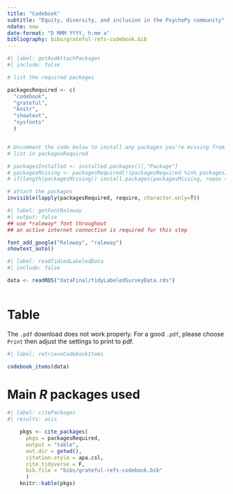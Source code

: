 ```yaml
---
title: "Codebook"
subtitle: "Equity, diversity, and inclusion in the PsychoPy community"
ndate: now
date-format: "D MMM YYYY, h:mm a"
bibliography: bibs/grateful-refs-codebook.bib
---
```


```r
#| label: getAndAttachPackages
#| include: false

# list the required packages

packagesRequired <- c(
  "codebook", 
  "grateful", 
  "knitr",
  "showtext",
  "sysfonts"
  )


# Uncomment the code below to install any packages you're missing from the 
# list in packagesRequired

# packagesInstalled <- installed.packages()[,"Package"]
# packagesMissing <- packagesRequired[!(packagesRequired %in% packagesInstalled)]
# if(length(packagesMissing)) install.packages(packagesMissing, repos = getCRANmirrors()[1,"URL"])

# attach the packages
invisible(lapply(packagesRequired, require, character.only=T))

```

```r
#| label: getFontRaleway 
#| output: false
## use *raleway* font throughout
## an active internet connection is required for this step

font_add_google("Raleway", "raleway")
showtext_auto()

```

```r
#| label: readTidiedLabeledData
#| include: false

data <- readRDS("dataFinal/tidyLabeledSurveyData.rds")
              
```

# Table

::: {.callout-warning}
The `.pdf` download does not work properly. For a good `.pdf`, please choose `Print` then adjust the settings to print to pdf.
:::

```r
#| label: retrieveCodebookItems

codebook_items(data)

```

# Main *R* packages used

```r
#| label: citePackages
#| results: asis

    pkgs <- cite_packages(
      pkgs = packagesRequired,
      output = "table", 
      out.dir = getwd(),
      citation.style = apa.csl,
      cite.tidyverse = F,
      bib.file = "bibs/grateful-refs-codebook.bib"
      )
    knitr::kable(pkgs)

```
